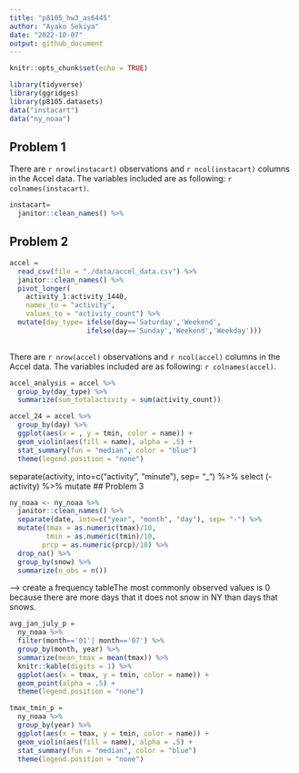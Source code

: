 ```yaml
---
title: "p8105_hw3_as6445"
author: "Ayako Sekiya"
date: "2022-10-07"
output: github_document
---
```


```r
knitr::opts_chunk$set(echo = TRUE)
```

```r
library(tidyverse)
library(ggridges)
library(p8105.datasets)
data("instacart")
data("ny_noaa")
```

## Problem 1

There are `r nrow(instacart)` observations and `r ncol(instacart)` columns in the Accel data. The variables included are as following: `r colnames(instacart)`.  

```r
instacart=
  janitor::clean_names() %>% 
```

## Problem 2

```r
accel = 
  read_csv(file = "./data/accel_data.csv") %>% 
  janitor::clean_names() %>% 
  pivot_longer(
    activity_1:activity_1440, 
    names_to = "activity",
    values_to = "activity_count") %>% 
  mutate(day_type= ifelse(day=='Saturday','Weekend',
                   ifelse(day=='Sunday','Weekend','Weekday')))
      
```
There are `r nrow(accel)` observations and `r ncol(accel)` columns in the Accel data. The variables included are as following: `r colnames(accel)`.  
```r
accel_analysis = accel %>% 
  group_by(day_type) %>% 
  summarize(sum_totalactivity = sum(activity_count))
```

```r
accel_24 = accel %>% 
  group_by(day) %>% 
  ggplot(aes(x = , y = tmin, color = name)) + 
  geom_violin(aes(fill = name), alpha = .5) + 
  stat_summary(fun = "median", color = "blue")
  theme(legend.position = "none")
```
  separate(activity, into=c("activity", "minute"), sep= "_") %>% 
  select (-activity) %>% 
  mutate
## Problem 3

```r
ny_noaa <- ny_noaa %>% 
  janitor::clean_names() %>%
  separate(date, into=c("year", "month", "day"), sep= "-") %>% 
  mutate(tmax = as.numeric(tmax)/10,
         tmin = as.numeric(tmin)/10,
        prcp = as.numeric(prcp)/10) %>% 
  drop_na() %>%
  group_by(snow) %>% 
  summarize(n_obs = n())
```
   
--> create a frequency tableThe most commonly observed values is 0 because there are more days that it does not snow in NY than days that snows. 

```r
avg_jan_july_p = 
  ny_noaa %>% 
  filter(month=='01'| month=='07') %>%
  group_by(month, year) %>% 
  summarize(mean_tmax = mean(tmax)) %>%
  knitr::kable(digits = 1) %>% 
  ggplot(aes(x = tmax, y = tmin, color = name)) + 
  geom_point(alpha = .5) +
  theme(legend.position = "none")
```

```r
tmax_tmin_p = 
  ny_noaa %>% 
  group_by(year) %>% 
  ggplot(aes(x = tmax, y = tmin, color = name)) + 
  geom_violin(aes(fill = name), alpha = .5) + 
  stat_summary(fun = "median", color = "blue")
  theme(legend.position = "none")
```

